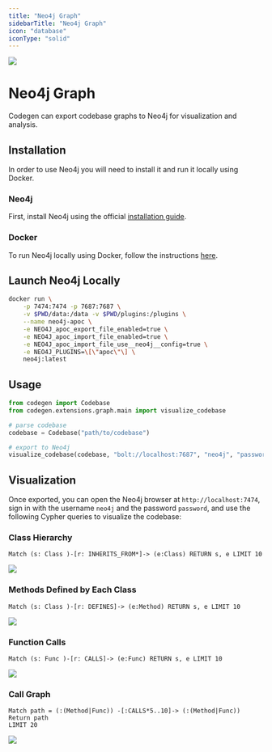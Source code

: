 ```yaml
---
title: "Neo4j Graph"
sidebarTitle: "Neo4j Graph"
icon: "database"
iconType: "solid"
---
```


<Frame caption="Function call graph for a codebase">
  <img src="/images/neo4j-call-graph.png" />
</Frame>

# Neo4j Graph

Codegen can export codebase graphs to Neo4j for visualization and analysis.

## Installation
In order to use Neo4j you will need to install it and run it locally using Docker.

### Neo4j
First, install Neo4j using the official [installation guide](https://neo4j.com/docs/desktop-manual/current/installation/download-installation/).

### Docker
To run Neo4j locally using Docker, follow the instructions [here](https://neo4j.com/docs/apoc/current/installation/#docker).

## Launch Neo4j Locally

```bash
docker run \
    -p 7474:7474 -p 7687:7687 \
    -v $PWD/data:/data -v $PWD/plugins:/plugins \
    --name neo4j-apoc \
    -e NEO4J_apoc_export_file_enabled=true \
    -e NEO4J_apoc_import_file_enabled=true \
    -e NEO4J_apoc_import_file_use__neo4j__config=true \
    -e NEO4J_PLUGINS=\[\"apoc\"\] \
    neo4j:latest
```
## Usage

```python
from codegen import Codebase
from codegen.extensions.graph.main import visualize_codebase

# parse codebase
codebase = Codebase("path/to/codebase")

# export to Neo4j
visualize_codebase(codebase, "bolt://localhost:7687", "neo4j", "password")
```

## Visualization

Once exported, you can open the Neo4j browser at `http://localhost:7474`, sign in with the username `neo4j` and the password `password`, and use the following Cypher queries to visualize the codebase:

### Class Hierarchy

```cypher
Match (s: Class )-[r: INHERITS_FROM*]-> (e:Class) RETURN s, e LIMIT 10
```
<Frame caption="Class hierarchy for a codebase">
  <img src="/images/neo4j-class-hierarchy.png" />
</Frame>

### Methods Defined by Each Class

```cypher
Match (s: Class )-[r: DEFINES]-> (e:Method) RETURN s, e LIMIT 10
```
<Frame caption="Methods defined by each class">
  <img src="/images/neo4j-class-methods.png" />
</Frame>

### Function Calls

```cypher
Match (s: Func )-[r: CALLS]-> (e:Func) RETURN s, e LIMIT 10
```

<Frame caption="Function call graph for a codebase">
  <img src="/images/neo4j-function-calls.png" />
</Frame>

### Call Graph

```cypher
Match path = (:(Method|Func)) -[:CALLS*5..10]-> (:(Method|Func))
Return path 
LIMIT 20
```

<Frame caption="Call graph for a codebase">
  <img src="/images/neo4j-call-graph.png" />
</Frame>